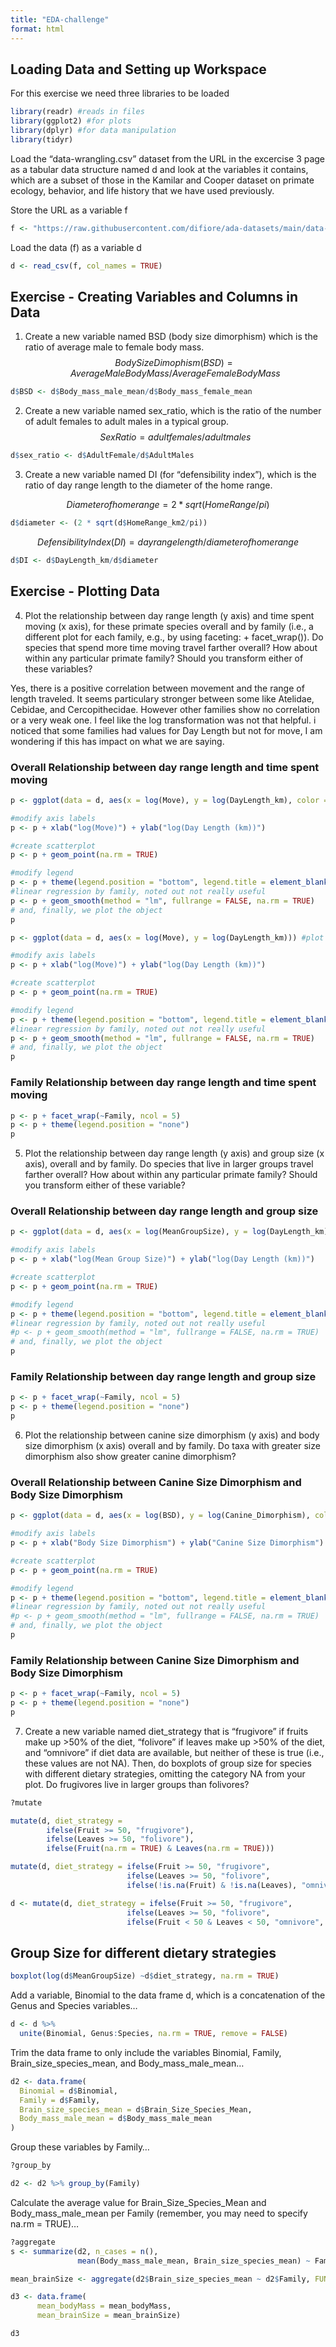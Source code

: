 ```yaml
---
title: "EDA-challenge"
format: html
---
```


## Loading Data and Setting up Workspace

For this exercise we need three libraries to be loaded
```r
library(readr) #reads in files
library(ggplot2) #for plots
library(dplyr) #for data manipulation
library(tidyr)
```
Load the “data-wrangling.csv” dataset from the URL in the excercise 3 page as a tabular data structure named d and look at the variables it contains, which are a subset of those in the Kamilar and Cooper dataset on primate ecology, behavior, and life history that we have used previously.

Store the URL as a variable f
```r
f <- "https://raw.githubusercontent.com/difiore/ada-datasets/main/data-wrangling.csv"
```
Load the data (f) as a variable d
```r
d <- read_csv(f, col_names = TRUE)
```
## Exercise - Creating Variables and Columns in Data

1. Create a new variable named BSD (body size dimorphism) which is the ratio of average male to female body mass.
$$
Body Size Dimophism (BSD) = Average Male Body Mass/Average Female Body Mass
$$

```r
d$BSD <- d$Body_mass_male_mean/d$Body_mass_female_mean
```

2. Create a new variable named sex_ratio, which is the ratio of the number of adult females to adult males in a typical group.
$$
Sex Ratio = adult females/adult males
$$

```r
d$sex_ratio <- d$AdultFemale/d$AdultMales
```

3. Create a new variable named DI (for "defensibility index"), which is the ratio of day range length to the diameter of the home range.

$$
Diameter of home range = 2 * sqrt(HomeRange/pi)
$$
```r
d$diameter <- (2 * sqrt(d$HomeRange_km2/pi))
```

$$
Defensibility Index (DI) = day range length/diameter of home range
$$

```r
d$DI <- d$DayLength_km/d$diameter
```

## Exercise - Plotting Data

4. Plot the relationship between day range length (y axis) and time spent moving (x axis), for these primate species overall and by family (i.e., a different plot for each family, e.g., by using faceting: + facet_wrap()). Do species that spend more time moving travel farther overall? How about within any particular primate family? Should you transform either of these variables?

Yes, there is a positive correlation between movement and the range of length traveled. It seems particulary stronger between some like Atelidae, Cebidae, and Cercopithecidae. However other families show no correlation or a very weak one. I feel like the log transformation was not that helpful. i noticed that some families had values for Day Length but not for move, I am wondering if this has impact on what we are saying.

### Overall Relationship between day range length and time spent moving
```r
p <- ggplot(data = d, aes(x = log(Move), y = log(DayLength_km), color = factor(Family))) #plot with points colored by family

#modify axis labels
p <- p + xlab("log(Move)") + ylab("log(Day Length (km))")

#create scatterplot
p <- p + geom_point(na.rm = TRUE)

#modify legend
p <- p + theme(legend.position = "bottom", legend.title = element_blank())
#linear regression by family, noted out not really useful
p <- p + geom_smooth(method = "lm", fullrange = FALSE, na.rm = TRUE)
# and, finally, we plot the object
p 
```
```r
p <- ggplot(data = d, aes(x = log(Move), y = log(DayLength_km))) #plot with points colored by family

#modify axis labels
p <- p + xlab("log(Move)") + ylab("log(Day Length (km))")

#create scatterplot
p <- p + geom_point(na.rm = TRUE)

#modify legend
p <- p + theme(legend.position = "bottom", legend.title = element_blank())
#linear regression by family, noted out not really useful
p <- p + geom_smooth(method = "lm", fullrange = FALSE, na.rm = TRUE)
# and, finally, we plot the object
p 
```

### Family Relationship between day range length and time spent moving
```r
p <- p + facet_wrap(~Family, ncol = 5)
p <- p + theme(legend.position = "none")
p
```

5. Plot the relationship between day range length (y axis) and group size (x axis), overall and by family. Do species that live in larger groups travel farther overall? How about within any particular primate family? Should you transform either of these variable?

### Overall Relationship between day range length and group size
```r
p <- ggplot(data = d, aes(x = log(MeanGroupSize), y = log(DayLength_km), color = factor(Family))) #plot with points colored by family

#modify axis labels
p <- p + xlab("log(Mean Group Size)") + ylab("log(Day Length (km))")

#create scatterplot
p <- p + geom_point(na.rm = TRUE)

#modify legend
p <- p + theme(legend.position = "bottom", legend.title = element_blank())
#linear regression by family, noted out not really useful
#p <- p + geom_smooth(method = "lm", fullrange = FALSE, na.rm = TRUE)
# and, finally, we plot the object
p 
```
### Family Relationship between day range length and group size
```r
p <- p + facet_wrap(~Family, ncol = 5)
p <- p + theme(legend.position = "none")
p
```

6. Plot the relationship between canine size dimorphism (y axis) and body size dimorphism (x axis) overall and by family. Do taxa with greater size dimorphism also show greater canine dimorphism?

### Overall Relationship between Canine Size Dimorphism and Body Size Dimorphism
```r
p <- ggplot(data = d, aes(x = log(BSD), y = log(Canine_Dimorphism), color = factor(Family))) #plot with points colored by family

#modify axis labels
p <- p + xlab("Body Size Dimorphism") + ylab("Canine Size Dimorphism")

#create scatterplot
p <- p + geom_point(na.rm = TRUE)

#modify legend
p <- p + theme(legend.position = "bottom", legend.title = element_blank())
#linear regression by family, noted out not really useful
#p <- p + geom_smooth(method = "lm", fullrange = FALSE, na.rm = TRUE)
# and, finally, we plot the object
p 
```
### Family Relationship between Canine Size Dimorphism and Body Size Dimorphism
```r
p <- p + facet_wrap(~Family, ncol = 5)
p <- p + theme(legend.position = "none")
p
```
7. Create a new variable named diet_strategy that is “frugivore” if fruits make up >50% of the diet, “folivore” if leaves make up >50% of the diet, and “omnivore” if diet data are available, but neither of these is true (i.e., these values are not NA). Then, do boxplots of group size for species with different dietary strategies, omitting the category NA from your plot. Do frugivores live in larger groups than folivores?

```r
?mutate
```

```R
mutate(d, diet_strategy = 
        ifelse(Fruit >= 50, "frugivore"), 
        ifelse(Leaves >= 50, "folivore"), 
        ifelse(Fruit(na.rm = TRUE) & Leaves(na.rm = TRUE)))
```
```r
mutate(d, diet_strategy = ifelse(Fruit >= 50, "frugivore",
                          ifelse(Leaves >= 50, "folivore",
                          ifelse(!is.na(Fruit) & !is.na(Leaves), "omnivore", NA))))
```
```r
d <- mutate(d, diet_strategy = ifelse(Fruit >= 50, "frugivore",
                          ifelse(Leaves >= 50, "folivore",
                          ifelse(Fruit < 50 & Leaves < 50, "omnivore", NA))))
```

## Group Size for different dietary strategies
```r
boxplot(log(d$MeanGroupSize) ~d$diet_strategy, na.rm = TRUE)
```
Add a variable, Binomial to the data frame d, which is a concatenation of the Genus and Species variables…
```r
d <- d %>%
  unite(Binomial, Genus:Species, na.rm = TRUE, remove = FALSE)
```

Trim the data frame to only include the variables Binomial, Family, Brain_size_species_mean, and Body_mass_male_mean…
```r
d2 <- data.frame(
  Binomial = d$Binomial,
  Family = d$Family,
  Brain_size_species_mean = d$Brain_Size_Species_Mean,
  Body_mass_male_mean = d$Body_mass_male_mean
)
```

Group these variables by Family…
```r
?group_by

d2 <- d2 %>% group_by(Family)
```

Calculate the average value for Brain_Size_Species_Mean and Body_mass_male_mean per Family (remember, you may need to specify na.rm = TRUE)…
```r
?aggregate
s <- summarize(d2, n_cases = n(),  
               mean(Body_mass_male_mean, Brain_size_species_mean) ~ Family))
```

```r
mean_brainSize <- aggregate(d2$Brain_size_species_mean ~ d2$Family, FUN = "mean", na.rm = TRUE)
```

```r
d3 <- data.frame(
      mean_bodyMass = mean_bodyMass,
      mean_brainSize = mean_brainSize)
```

```r
d3
```